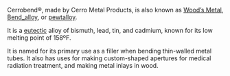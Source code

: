 Cerrobend®, made by Cerro Metal Products, is also known as [[Wood's Metal|Wood’s Metal]], [[Bend_alloy]], or [[pewtalloy]].

It is a [[eutectic]] alloy of bismuth, lead, tin, and cadmium, known for its low melting point of 158ºF.

It is named for its primary use as a filler when bending thin-walled metal tubes.  It also has uses for making custom-shaped apertures for medical radiation treatment, and making metal inlays in wood.